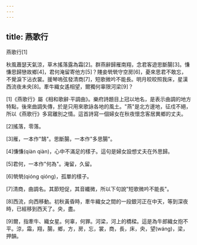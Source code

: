 ```yaml
---
---
---
```

title: 燕歌行
---




燕歌行[1]

秋風蕭瑟天氣涼，草木搖落露為霜[2]。群燕辭歸雁南翔，念君客遊思斷腸[3]。慊慊思歸戀故鄉[4]，君何淹留寄他方[5]？賤妾煢煢守空房[6]，憂來思君不敢忘，不覺淚下沾衣裳。援琴嗚弦發清商[7]，短歌微吟不能長。明月皎皎照我床，星漢西流夜未央[8]。牽牛織女遙相望，爾獨何辜限河梁[9]？

[1]《燕歌行》屬《相和歌辭·平調曲》。樂府詩題目上冠以地名，是表示曲調的地方特點，後來曲調失傳，於是只用來歌詠各地的風土。"燕"是北方邊地，征戍不絕，所以《燕歌行》多寫離別之情。這首詩寫一個婦女在秋夜懷念客居異鄉的丈夫。

[2]搖落，零落。

[3]雁，一本作"鵠"。思斷腸，一本作"多思腸"。

[4]慊慊(qiàn qiàn)，心中不滿足的樣子。這句是婦女設想丈夫在外思歸。

[5]君何，一本作"何為"。淹留，久留。

[6]煢煢(qióng qióng)，孤單的樣子。

[7]清商，曲調名。其節短促，其音纖微，所以下句說"短歌微吟不能長"。

[8]西流，向西移動。初秋黃昏時，牽牛織女之間的一段銀河正在中天，等到深夜時，已經移到西天了。央，盡。

[9]爾，指牽牛、織女星。何辜，何罪。河梁，河上的橋樑。這是為牛郎織女抱不平。涼，霜，翔，腸，鄉，方，房，忘，裳，商，長，床，央，望(wáng)，梁，押韻。